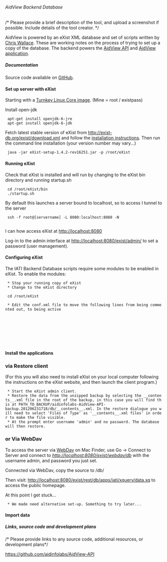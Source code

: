 ====== AidView Backend Database ======
/* Please provide a brief description of the tool, and upload a screenshot if possible. Include details of the tool creator. */

AidView is powered by an eXist XML database and set of scripts written by [[https://twitter.com/kitwallace|Chris Wallace]]. These are working notes on the process of trying to set up a copy of the database. The backend powers the [[API|AidView API]] and [[Start|AidView application]].

===== Documentation =====

Source code available on [[https://github.com/aidinfolabs/AidView-API|GitHub]].

==== Set up server with eXist ====

Starting with a [[http://www.turnkeylinux.org/core|Turnkey Linux Core image]]. (Mine = root / existpass)

Install open-jdk

  apt-get install openjdk-6-jre
  apt-get install openjdk-6-jdk

Fetch latest stable version of eXist from http://exist-db.org/exist/download.xml and follow the [[http://exist-db.org/exist/quickstart.xml#installation|installation instructions]]. Then run the command line installation (your version number may vary...)

  java -jar eXist-setup-1.4.2-rev16251.jar -p /root/eXist


==== Running eXist ====
Check that eXist is installed and will run by changing to the eXist bin directory and running startup.sh

  cd /root/eXist/bin
  ./startup.sh

By default this launches a server bound to localhost, so to access I tunnel to the server

  ssh -f root@[servername] -L 8080:localhost:8080 -N
  
I can how access eXist at http://localhost:8080

Log-in to the admin interface at http://localhost:8080/exist/admin/ to set a password (user management).

==== Configuring eXist ====

The IATI Backend Database scripts require some modules to be enabled in eXist. To enable the modules:

  * Stop your running copy of eXist
  * Change to the eXist directory

  cd /root/eXist

  * Edit the conf.xml file to move the following lines from being commented out, to being active

<code xml>
  <module uri="http://exist-db.org/xquery/math"               class="org.exist.xquery.modules.math.MathModule" />
  <module uri="http://exist-db.org/xquery/datetime"           class="org.exist.xquery.modules.datetime.DateTimeModule" />
</code>
==== Install the applications ====

=== via Restore client ===

(For this you will also need to install eXist on your local computer following the instructions on the eXist website, and then launch the client program.)

  * Start the eXist admin client.
  * Restore the data from the unzipped backup by selecting the __contents__.xml file in the root of the backup, in this case you will find this at PATH_TO_BACKUP/aidinfolabs-AidView-API-backup.201206231718/db/__contents__.xml. In the restore dialogue you will need to select 'Files of Type' as '__contents__.xml files' in order to make the file visible.
  * At the prompt enter username 'admin' and no password. The database will then restore.

=== or Via WebDav ===

To access the server via [[http://demo.exist-db.org:8098/exist/webdav.xml#macosx|WebDav]] on Mac Finder, use Go -> Connect to Server and connect to ''http://localhost:8080/exist/webdav/db'' with the username admin, and password you just set.

Connected via WebDav, copy the source to /db/

Then visit: http://localhost:8080/exist/rest/db/apps/iati/xquery/data.xq to access the public homepage.

<note warning>At this point I get stuck...</note>

  * We made need alternative set-up. Something to try later...
==== Import data ====




===== Links, source code and development plans =====
/* Please provide links to any source code, additional resources, or development plans*/

[[https://github.com/aidinfolabs/AidView-API]]